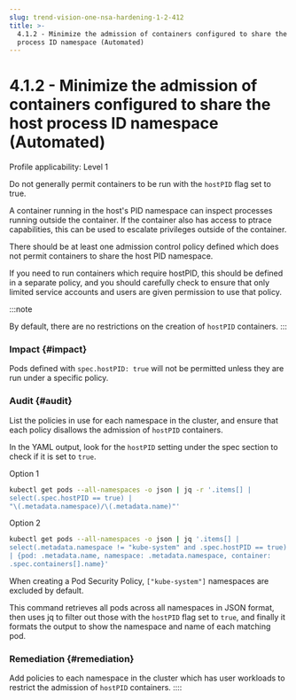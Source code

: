```yaml
---
slug: trend-vision-one-nsa-hardening-1-2-412
title: >-
  4.1.2 - Minimize the admission of containers configured to share the host
  process ID namespace (Automated)
---
```

# 4.1.2 - Minimize the admission of containers configured to share the host process ID namespace (Automated)

Profile applicability: Level 1

Do not generally permit containers to be run with the `hostPID` flag set to true.

A container running in the host's PID namespace can inspect processes running outside the container. If the container also has access to ptrace capabilities, this can be used to escalate privileges outside of the container.

There should be at least one admission control policy defined which does not permit containers to share the host PID namespace.

If you need to run containers which require hostPID, this should be defined in a separate policy, and you should carefully check to ensure that only limited service accounts and users are given permission to use that policy.

:::note

By default, there are no restrictions on the creation of `hostPID` containers.
:::

### Impact {#impact}

Pods defined with `spec.hostPID: true` will not be permitted unless they are run under a specific policy.

### Audit {#audit}

List the policies in use for each namespace in the cluster, and ensure that each policy disallows the admission of `hostPID` containers.

In the YAML output, look for the `hostPID` setting under the spec section to check if it is set to `true`.

Option 1

```bash
kubectl get pods --all-namespaces -o json | jq -r '.items[] |
select(.spec.hostPID == true) |
"\(.metadata.namespace)/\(.metadata.name)"'
```

Option 2

```bash
kubectl get pods --all-namespaces -o json | jq '.items[] |
select(.metadata.namespace != "kube-system" and .spec.hostPID == true)
| {pod: .metadata.name, namespace: .metadata.namespace, container:
.spec.containers[].name}'
```

When creating a Pod Security Policy, `["kube-system"]` namespaces are excluded by default.

This command retrieves all pods across all namespaces in JSON format, then uses jq to filter out those with the `hostPID` flag set to `true`, and finally it formats the output to show the namespace and name of each matching pod.

### Remediation {#remediation}

Add policies to each namespace in the cluster which has user workloads to restrict the admission of `hostPID` containers.
::::
